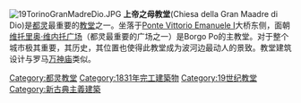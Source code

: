 {{expand language|it|page=Chiesa della Gran Madre di Dio (Torino)}}
{{unreferenced|time=2010-11-27T01:51:53+00:00}}
[[File:19TorinoGranMadreDio.JPG|right]]
'''上帝之母教堂'''(Chiesa della Gran Maadre di Dio)是[[都灵|都灵]]最重要的[[教堂|教堂]]之一。坐落于[[Ponte_Vittorio_Emanuele_I|Ponte Vittorio Emanuele I]]大桥东侧，面朝[[维托里奥·维内托广场|维托里奥·维内托广场]]（都灵最重要的广场之一）是Borgo Po的主教堂。对于整个城市极其重要，其历史，其位置也使得此教堂成为波河边最动人的景致。教堂建筑设计与罗马[[万神庙|万神庙]]类似。

[[Category:都灵教堂|Category:都灵教堂]]
[[Category:1831年完工建築物|Category:1831年完工建築物]]
[[Category:19世纪教堂|Category:19世纪教堂]]
[[Category:新古典主義建築|Category:新古典主義建築]]